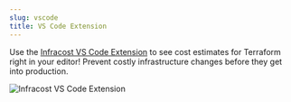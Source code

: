 ```yaml
---
slug: vscode
title: VS Code Extension
---
```



Use the [Infracost VS Code Extension](https://marketplace.visualstudio.com/items?itemName=Infracost.infracost) to see cost estimates for Terraform right in your editor! Prevent costly infrastructure changes before they get into production.

<img
  src="https://github.com/infracost/vscode-infracost/raw/master/.github/assets/resources.gif?raw=true"
  alt="Infracost VS Code Extension"
/>
